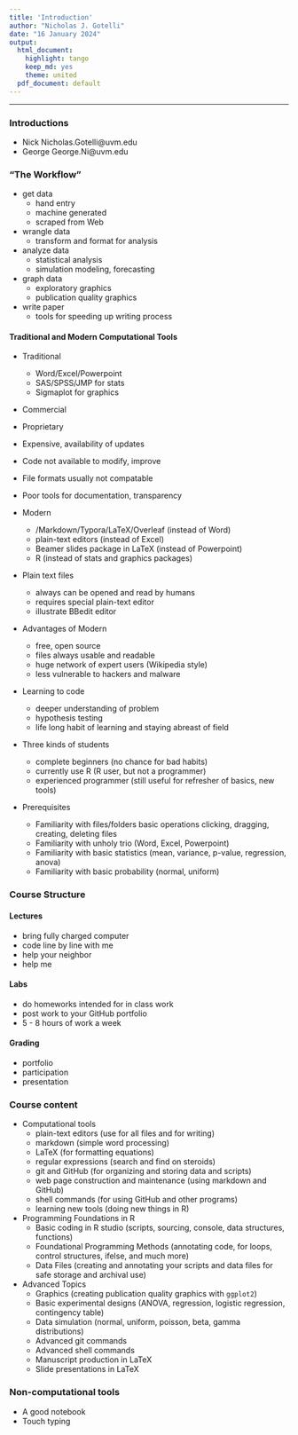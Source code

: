 ```yaml
---
title: 'Introduction'
author: "Nicholas J. Gotelli"
date: "16 January 2024"
output:
  html_document:
    highlight: tango
    keep_md: yes
    theme: united
  pdf_document: default
---
```


___

### Introductions

- Nick Nicholas.Gotelli@uvm.edu
- George George.Ni@uvm.edu

### "The Workflow"
- get data
    + hand entry
    + machine generated
    + scraped from Web
- wrangle data
    + transform and format for analysis
- analyze data
    + statistical analysis
    + simulation modeling, forecasting
- graph data
    + exploratory graphics
    + publication quality graphics
- write paper
    + tools for speeding up writing process
    
#### Traditional and Modern Computational Tools
- Traditional
    + Word/Excel/Powerpoint
    + SAS/SPSS/JMP for stats
    + Sigmaplot for graphics

- Commercial
- Proprietary
- Expensive, availability of updates
- Code not available to modify, improve
- File formats usually not compatable
- Poor tools for documentation, transparency

- Modern
    + /Markdown/Typora/LaTeX/Overleaf (instead of Word)
    + plain-text editors (instead of Excel)
    + Beamer slides package in LaTeX (instead of Powerpoint)
    + R (instead of stats and graphics packages)
  
- Plain text files
    + always can be opened and read by humans
    + requires special plain-text editor
    + illustrate BBedit editor
    
- Advantages of Modern
    + free, open source
    + files always usable and readable
    + huge network of expert users (Wikipedia style)
    + less vulnerable to hackers and malware
    
- Learning to code
    + deeper understanding of problem
    + hypothesis testing
    + life long habit of learning and staying abreast of field
    
- Three kinds of students
    + complete beginners (no chance for bad habits)
    + currently use R (R user, but not a programmer)
    + experienced programmer (still useful for refresher of basics, new tools)
    
    
- Prerequisites
    + Familiarity with files/folders basic operations clicking, dragging, creating, deleting files
    + Familiarity with unholy trio (Word, Excel, Powerpoint)
    + Familiarity with basic statistics (mean, variance, p-value, regression, anova)
    + Familiarity with basic probability (normal, uniform)
    
### Course Structure

#### Lectures
- bring fully charged computer
- code line by line with me
- help your neighbor
- help me


#### Labs
- do homeworks intended for in class work
- post work to your GitHub portfolio
- 5 - 8 hours of work a week

#### Grading
- portfolio
- participation
- presentation
    
### Course content
- Computational tools
    + plain-text editors (use for all files and for writing)
    + markdown (simple word processing)
    + LaTeX (for formatting equations)
    + regular expressions (search and find on steroids)
    + git and GitHub (for organizing and storing data and scripts)
    + web page construction and maintenance (using markdown and GitHub)
    + shell commands (for using GitHub and other programs)
    + learning new tools (doing new things in R)
    
- Programming Foundations in R
    + Basic coding in R studio (scripts, sourcing, console, data structures, functions)
    + Foundational Programming Methods (annotating code, for loops, control structures, ifelse, and much more) 
    + Data Files (creating and annotating your scripts and data files for safe storage and archival use)

- Advanced Topics
    + Graphics (creating publication quality graphics with `ggplot2`)
    + Basic experimental designs (ANOVA, regression, logistic regression, contingency table)
    + Data simulation (normal, uniform, poisson, beta, gamma distributions)
    + Advanced git commands
    + Advanced shell commands
    + Manuscript production in LaTeX
    + Slide presentations in LaTeX

### Non-computational tools
- A good notebook
- Touch typing


